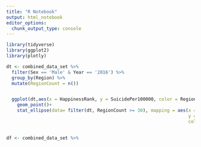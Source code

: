 ```yaml
---
title: "R Notebook"
output: html_notebook
editor_options: 
  chunk_output_type: console
---
```



```r
library(tidyverse)
library(ggplot2)
library(plotly)
```


```r
dt <- combined_data_set %>% 
  filter(Sex == 'Male' & Year == '2016') %>% 
  group_by(Region) %>% 
  mutate(RegionCount = n())


  ggplot(dt,aes(x = HappinessRank, y = SuicidePer100000, color = Region))+
    geom_point()+
    stat_ellipse(data= filter(dt, RegionCount >= 30), mapping = aes(x = HappinessRank, 
                                                                    y = SuicidePer100000, 
                                                                    color = Region))
  
```


```r
df <- combined_data_set %>% 
  
```
